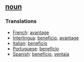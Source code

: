 == [[noun]] == 
=== Translations === 
*[[French]]: [[avantage]] 
*[[Interlingua]]: [[beneficio]], [[avantage]] 
*[[Italian]]: [[beneficio]] 
*[[Portuguese]]: [[benefício]] 
*[[Spanish]]: [[beneficio]], [[ventaja]]